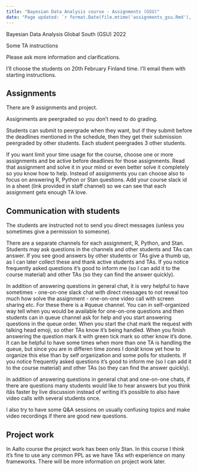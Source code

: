 ```yaml
---
title: "Bayesian Data Analysis course - Assignments (GSU)"
date: "Page updated: `r format.Date(file.mtime('assignments_gsu.Rmd'),'%Y-%m-%d')`"
---
```


Bayesian Data Analysis Global South (GSU) 2022

Some TA instructions

Please ask more information and clarifications.

I'll choose the students on 20th February Finland time. I'll email
them with starting instructions.

## Assignments

There are 9 assignments and project.

Assignments are peergraded so you don't need to do grading.

Students can submit to peergrade when they want, but if they submit before the deadlines mentioned in the schedule, then they get their submission peergraded by other students. Each student peergrades 3 other students.

If you want limit your time usage for the course, choose one or more assignments and be active before deadlines for those assignments. Read that assignment and solve it in your mind or even better solve it completely so you know how to help. Instead of assignments you can choose also to focus on answering R, Python or Stan questions.	Add your course slack id in a sheet (link provided in staff channel) so we can see that each assignment gets enough TA love.

## Communication with students

The students are instructed not to send you direct messages (unless you sometimes give a permission to someone). 

There are a separate channels for each assignment, R, Python, and Stan. Students may ask questions in the channels and other students and TAs can answer. If you see good answers by other students or TAs give a thumb up, as I can later collect these and thank active students and TAs. If you notice frequently asked questions it's good to inform me (so I can add it to the course material) and other TAs (so they can find the answer quickly).

In addition of answering questions in general chat, it is very helpful to have sometimes
 - one-on-one slack chat with direct messages to not reveal too much how solve the assignment
 - one-on-one video call with screen sharing etc.
For these there is a #queue channel. You can in self-organized way tell when you would be available for one-on-one questions and then students can in queue channel ask for help and you start answering questions in the queue order. When you start the chat mark the request with talking head emoji, so other TAs know it's being handled. When you finish answering the question mark it with green tick mark so other know it's done. It can be helpful to have some times when more than one TA is handling the queue, but since you are in differen time zones I donät know yet how to organize this else than by self organization and some polls for students. If you notice frequently asked questions it's good to inform me (so I can add it to the course material) and other TAs (so they can find the answer quickly).

In addition of answering questions in general chat and one-on-one chats, if there are questions many students would like to hear answers but you think itäs faster by live discussion instead of writing it's possible to also have video calls with several students once.

I also try to have some Q&A sessions on usually confusing topics and make video recordings if there are good new questions.

## Project work

In Aalto course the project work has been only Stan. In this course I
think it's fine to use any common PPL as we have TAs wth experience on
many frameworks. There will be more information on project work later.



